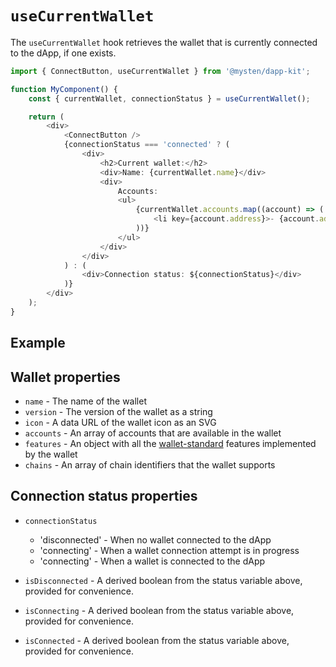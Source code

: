 
# `useCurrentWallet`

The `useCurrentWallet` hook retrieves the wallet that is currently connected to the dApp, if one
exists.

```ts
import { ConnectButton, useCurrentWallet } from '@mysten/dapp-kit';

function MyComponent() {
	const { currentWallet, connectionStatus } = useCurrentWallet();

	return (
		<div>
			<ConnectButton />
			{connectionStatus === 'connected' ? (
				<div>
					<h2>Current wallet:</h2>
					<div>Name: {currentWallet.name}</div>
					<div>
						Accounts:
						<ul>
							{currentWallet.accounts.map((account) => (
								<li key={account.address}>- {account.address}</li>
							))}
						</ul>
					</div>
				</div>
			) : (
				<div>Connection status: ${connectionStatus}</div>
			)}
		</div>
	);
}
```

## Example

<UseCurrentWalletExample />

## Wallet properties

- `name` - The name of the wallet
- `version` - The version of the wallet as a string
- `icon` - A data URL of the wallet icon as an SVG
- `accounts` - An array of accounts that are available in the wallet
- `features` - An object with all the
  [wallet-standard](https://github.com/wallet-standard/wallet-standard) features implemented by the
  wallet
- `chains` - An array of chain identifiers that the wallet supports

## Connection status properties

- `connectionStatus`

  - 'disconnected' - When no wallet connected to the dApp
  - 'connecting' - When a wallet connection attempt is in progress
  - 'connecting' - When a wallet is connected to the dApp

- `isDisconnected` - A derived boolean from the status variable above, provided for convenience.
- `isConnecting` - A derived boolean from the status variable above, provided for convenience.
- `isConnected` - A derived boolean from the status variable above, provided for convenience.
